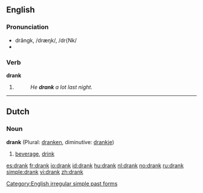 ==English==

===Pronunciation===
*drăngk, /dræŋk/, /dr{Nk/
*{{audio|en-us-drank.ogg|Audio (US)}}


===Verb===
'''drank'''
# {{simple past of|drink}}
#:''He '''drank''' a lot last night.''

[[Category:English irregular simple past forms]]

----

==Dutch==
===Noun===
'''drank''' {{m}} (Plural: [[dranken]], diminutive: [[drankje]])

# [[beverage]], [[drink]]

[[es:drank]]
[[fr:drank]]
[[io:drank]]
[[id:drank]]
[[hu:drank]]
[[nl:drank]]
[[no:drank]]
[[ru:drank]]
[[simple:drank]]
[[vi:drank]]
[[zh:drank]]